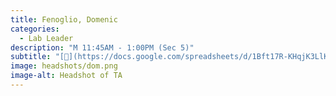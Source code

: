 ```yaml
---
title: Fenoglio, Domenic
categories: 
  - Lab Leader
description: "M 11:45AM - 1:00PM (Sec 5)"
subtitle: "[🔗](https://docs.google.com/spreadsheets/d/1Bft17R-KHqjK3LlK8aRUEQCGmtnFaH0BgVX830SysOE/edit?usp=sharing)"
image: headshots/dom.png
image-alt: Headshot of TA
---
```


